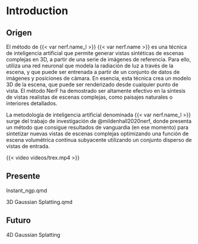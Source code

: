 # Introduction

## Origen

El método de {{< var nerf.name_l >}} {{< var nerf.name >}} es una técnica de inteligencia artificial que permite generar vistas sintéticas de escenas complejas en 3D, a partir de una serie de imágenes de referencia. Para ello, utiliza una red neuronal que modela la radiación de luz a través de la escena, y que puede ser entrenada a partir de un conjunto de datos de imágenes y posiciones de cámara. En esencia, esta técnica crea un modelo 3D de la escena, que puede ser renderizado desde cualquier punto de vista. El método NerF ha demostrado ser altamente efectivo en la síntesis de vistas realistas de escenas complejas, como paisajes naturales o interiores detallados.



La metodología de inteligencia artificial denominada {{< var nerf.name_l >}} surge del trabajo de investigación de @mildenhall2020nerf, donde presenta un método que consigue resultados de vanguardia (en ese momento) para sintetizar nuevas vistas de escenas complejas optimizando una función de escena volumétrica continua subyacente utilizando un conjunto disperso de vistas de entrada.


{{< video videos/trex.mp4 >}}

## Presente

Instant_ngp.qmd

3D Gaussian Splatting.qmd


## Futuro

4D Gaussian Splatting